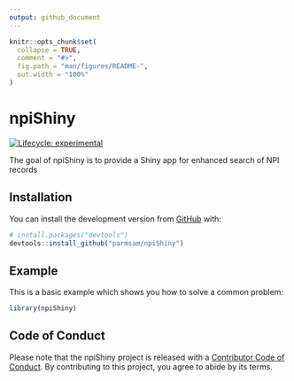 ```yaml
---
output: github_document
---
```


<!-- README.md is generated from README.Rmd. Please edit that file -->

```r
knitr::opts_chunk$set(
  collapse = TRUE,
  comment = "#>",
  fig.path = "man/figures/README-",
  out.width = "100%"
)
```

# npiShiny

<!-- badges: start -->
[![Lifecycle: experimental](https://img.shields.io/badge/lifecycle-experimental-orange.svg)](https://lifecycle.r-lib.org/articles/stages.html#experimental)
<!-- badges: end -->

The goal of npiShiny is to provide a Shiny app for enhanced search of NPI records

## Installation

<!-- You can install the released version of npiShiny from [CRAN](https://CRAN.R-project.org) with: -->

<!-- ``` r -->
<!-- install.packages("npiShiny") -->
<!-- ``` -->

You can install the development version from [GitHub](https://github.com/) with:

``` r
# install.packages("devtools")
devtools::install_github("parmsam/npiShiny")
```
## Example

This is a basic example which shows you how to solve a common problem:

```r
library(npiShiny)
```

## Code of Conduct

Please note that the npiShiny project is released with a [Contributor Code of Conduct](https://contributor-covenant.org/version/2/0/CODE_OF_CONDUCT.html). By contributing to this project, you agree to abide by its terms.

